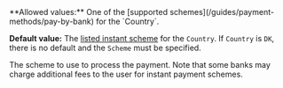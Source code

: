 <ResponseField name="Scheme" type="string">
**Allowed values:** One of the [supported schemes](/guides/payment-methods/pay-by-bank) for the `Country`.

**Default value:** The [listed instant scheme](/guides/payment-methods/pay-by-bank) for the `Country`. If `Country` is `DK`, there is no default and the `Scheme` must be specified.

The scheme to use to process the payment. Note that some banks may charge additional fees to the user for instant payment schemes.
</ResponseField>